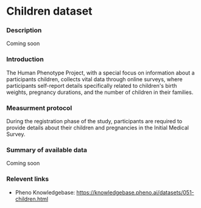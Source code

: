 # Children dataset

### Description
Coming soon

### Introduction
The Human Phenotype Project, with a special focus on information about a participants children, collects vital data through online surveys, where participants self-report details specifically related to children's birth weights, pregnancy durations, and the number of children in their families.

### Measurment protocol
During the registration phase of the study, participants are required to provide details about their children and pregnancies in the Initial Medical Survey.

### Summary of available data
Coming soon

### Relevent links
* Pheno Knowledgebase: https://knowledgebase.pheno.ai/datasets/051-children.html

